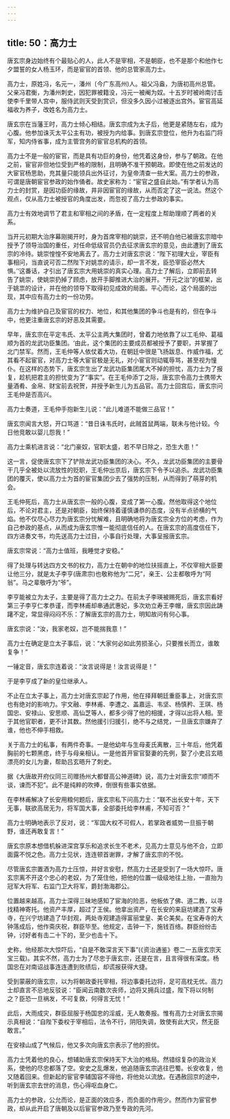 ```yaml
---
---
---
```

title: 50：高力士
---



唐玄宗身边始终有个最贴心的人，此人不是宰相，不是朝臣，也不是那个和他作七夕盟誓的女人杨玉环，而是宦官的首领、他的总管家高力士。

高力士，原姓冯，名元一，潘州〔今广东高州)人。祖父冯盎，为唐初高州总管。父亲冯君衡，为潘州刺史，因犯罪被籍没，冯元一被阉为奴。十五岁时被岭南讨击使李千里带人宫中，服侍武则天受到赏识，但没多久因小过被逐出宫外。宦官高延福收为养子，改姓名为高力士。

唐玄宗在当藩王时，高力士倾心相结。唐玄宗成为太子后，他更是紧随左右，成为心腹。他参加诛灭太平公主有功，被授为内给事。到唐玄宗登位，他升为右监门将军，知内侍省事，成为主管宫务的宦官总机构的首领。

高力士不是一般的宦官，而是具有功巨的身份，他凭着这身份，参与了朝政。在他之前，宦官非但地位受到严格的限制，且明确不准干预朝政。即使在他之前发达的大宦官杨思助，充其量只能领兵出外征讨，为皇帝清查一些大案。高力士的参政，可谓是唐朝宦官参政的始作俑者。故史家称为：“宦官之盛自此始。”有学者认为高力士的封赏，是因功臣的缘故，井非因宦官的缘故，从而否定了这一说法。然这个观点，仅从高力士被授官的角度出发，而忽视了高力士参政的事实。

高力士有效地调节了君主和宰相之间的矛盾，在一定程度上帮助理顺了两者的关系。

当开元初期大治序幕刚揭开时，身为首席宰相的姚崇，还不明白他已被唐玄宗暗中授予了领导治国的重任，对任命低级官员仍去征求唐玄宗的意见，由此遭到了唐玄宗的冷待。姚崇惶惶不安地离去了。高力士对唐玄宗说：“陛下初理大业，宰臣有事相问，当直说可否二然陛下对姚祟的请示，却一言不发，臣恐宰臣必然大惧。’‘这番话，才引出了唐玄宗大用姚崇的真实心理。高力士了解后，立即前去转告了姚崇，使姚崇扔掉了顾虑，放开手脚推进大治的展开。“开元之治”的框架，出于姚祟的设计，并在他的领导下取得初见成效的局面。平心而论，这个局面的出现，其中应有高力士的一份功劳。

高力士为维护自己及宦官的权力、地位，和其他集团的争斗也是有的，但在争斗中，他更注重唐玄宗的好恶及其需要。

早年，唐玄宗在平定韦氏、太平公主两大集团时，曾着力地依靠了以工毛仲、葛福顺为首的龙武功臣集团。‘由此，这个集团的主要成员都被授予了要职，并掌握了北门禁军。然而，王毛仲等人依仗着大功，在朝廷中很是飞扬跋息、作威作福，尤其看不起宦官，对高力士等大宦官极是无礼，对小宦官则动辄辱骂，甚至视为憧仆。在这样的态势下，唐玄宗生出了龙武功臣集团尾大不掉的担忧，高力士为了报复，趁机把君主的担忧变为了“事实”。在王毛仲添丁之际，唐玄宗令高力士携带大量酒肴、金帛、财宝前去祝贺，并授予新生儿为五品官。高力士回宫后，唐玄宗问王毛仲是否高兴。

高力士奏道，王毛仲手抱新生儿说：“此儿难道不能做三品官！”

唐玄宗闻言大怒，开口骂道：“昔日诛韦氏时，此贼首鼠两端，联未与他计较。今日他竞敢以婴儿怨我！”

高力士乘机进言说：“北门豪奴，官职太盛，若不早日除之，恐生大患！”

这一言，促使唐玄宗下了铲除龙武功臣集团的决心。不久，龙武功臣集团的主要骨干几乎全被处以流放性的贬职，王毛仲出京后，唐玄宗下令予以追杀。龙武功臣集团的覆灭，使以高力士为首的宦官集团少去了强势的压制，从而得到了萌芽的机会。

王毛仲死后，高力士从唐玄宗一般的心腹，变成了第一心腹。然他取得这个地位后，不论对君主，还是对朝臣，始终保持着谨慎谦恭的态度，没有半点骄横的气焰。他不仅尽心尽力为唐玄宗分忧解难，且明确地将为唐玄宗全方位的考虑，作为自己参政的基点，从而成为唐玄宗惟一能彻底信任的人。在唐玄宗的高度信任下，四方进奏文书，均先送高力士过目，小事自行处理，大事呈报唐玄宗。

唐玄宗常说：“高力士值班，我睡觉才安稳。”

得了处理与转达四方文书的权力，高力士在朝中的地位扶摇直上，不仅宰相大臣要让他三分，就是太子李亨(唐肃宗)也敬称他为“二兄”，亲王、公主都敬呼为“阿翁”。马之辈敬呼为“爷”。

李亨能被立为太子，主要是得了高力士之力。在前太子李瑛被赐死后，唐玄宗看好第三子李亨仁孝恭谨，而李林甫却串通武惠妃，多次劝立寿王李帽，唐玄宗因此踌躇不定，常显得闷闷不乐：了解唐玄宗的高力士，明知故问有何心事。

唐玄宗说：“汝，我家老奴，岂不能揣我意！”

高力士在确定是立太子事后，说：“大家何必如此劳损圣心，只要推长而立，谁敢复争！”

一锤定音，唐玄宗连着说：“汝言说得是！汝言说得是！”

于是李亨成了新的皇位继承人。

不止在立太子事上，高力士对唐玄宗起了作用，他在择拜朝廷重臣事上，对唐玄宗也有绝对的影响力。宇文融、李林甫、李遭之、盖嘉运、韦坚、杨慎矜、王琪、杨国忠、安禄山、安思顺、高仙芝等人，都多少得了他的相援，才得以出将人相。至于其他官职者，更不计其数。然他援引归援引，绝不与之结党，一旦唐玄宗嫌弃了谁，他也不伸手相救。

关于高力士的私事，有两件奇事。一是他幼年与生母麦氏离散，三十年后，他凭着胸前的七颗黑痣，终于与母亲相认。一是他首开宦官娶妻的先例，娶了小吏吕玄晤漂亮的女儿为妻，帮助吕玄晤升了刺史。

据《大唐故开府仪同三司赠扬州大都督高公神道碑》说，高力士对唐玄宗“顺而不谈，谏而不犯”。此不是纯粹的吹捧，倒很有些事实依据。

在李林甫解决了长安用粮何题后，唐玄宗私下问高力士：“联不出长安十年，天下无事，联欲高居无为，将军国大事，全部委托给李林甫，不知可否？”

高力士明确地表示了反对，说：“军国大权不可假人，若掌政者威势一旦振于朝野，谁还再敢复言！”

唐玄宗原本想借机躲进深宫享乐和追求长生不老术，见高力士意见与他不合，立即面露不悦之色。高力士见状，连连顿首谢罪，才解了唐玄宗的不悦。

尽管唐玄宗置酒为高力士压惊，并好言安慰，然高力士还是受到了一场大惊吓。唐玄宗离不开这个忠心的老奴，为了笼住他，把他的位置一级级地往上抬，一直抬为冠军大将军、右监门卫大将军，爵封渤海郡公。

位置越来越高，高力士深得三昧地感知了宦海的险恶，他板依了佛、道二教，以寻找精神寄托。他资产丰厚，超过了王侯。他拿出资产，在长安的来庭坊建造了宝寿寺，在兴宁坊建造了华封观，两处寺观建造得富丽堂皇、美仑美矣。在宝寿寺的大钟落成后，他作斋庆祝，群臣毕至。他规定，击钟一下，施钱百络。群臣纷纷击钟，讨好者有击二十下的，至少也击十下。

史称，他经那次大惊吓后，“自是不敢深言天下事”(《资治通鉴》卷二一五唐玄宗天宝三载)。其实不然，高力士为了尽忠于唐玄宗，还是在言，且言得很有深度。杨国忠在对南诏战事连连遭到败绩后，却谎报获得大捷。

受到蒙蔽的唐玄宗，以为将朝政委托宰相，将边事委托边将，足可高枕无优。高力士却直言不忌地反驳说：“臣闻云南数次丧师，边将又拥兵过盛，陛下将以何制之？臣恐一旦祸发，不可复救，何得言无忧！”

此后，大雨成灾，群臣屈服于杨国忠的淫威，无人敢奏报。惟有高力士对唐玄宗揭示真相说：“自陛下委权于宰相后，法令不行，阴阳失调，致使有此大灾，然无臣敢言。”

在安禄山成了气候后，他又多次向唐玄宗表示了他的担优。

高力士凭着他的良心，想辅助唐玄宗保持天下大治的格局。然错综复杂的政治关系，使他的尽忠都落了空。安史之乱爆发，他追随唐玄宗逃往巴蜀。长安收复，他又随着回来。但新起的宦官李辅国容不得他，将他处以流放。在遇赦回京的途中，听到唐玄宗去世的消息，伤心得呕血身亡。

高力士的参政，公允而论，是正面的效应多，而负面的作用少。然而作为宦官参政，却从此开启了唐朝及以后宦官参政乃至专政的先河。